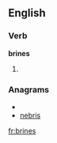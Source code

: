 ==English==

===Verb===
'''brines'''

# {{third-person singular of|[[brine]]}}

===Anagrams===
* {{alphagram|beinrs}}
* [[nebris#English|nebris]]

[[fr:brines]]